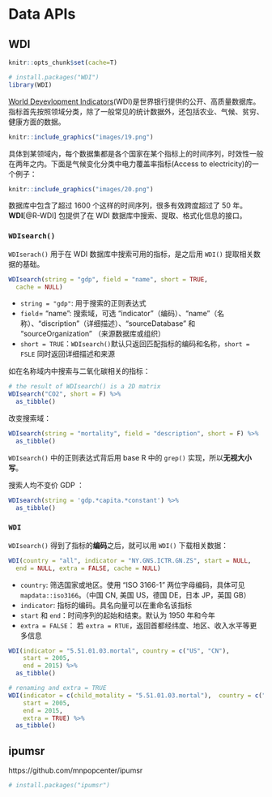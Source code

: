 

# Data APIs

## WDI

```r
knitr::opts_chunk$set(cache=T)
```


```r
# install.packages("WDI")
library(WDI)
```

[World Devevlopment Indicators](http://datatopics.worldbank.org/world-development-indicators/)(WDI)是世界银行提供的公开、高质量数据库。指标首先按照领域分类，除了一般常见的统计数据外，还包括农业、气候、贫穷、健康方面的数据。

```r
knitr::include_graphics("images/19.png")
```

具体到某领域内，每个数据集都是各个国家在某个指标上的时间序列，时效性一般在两年之内。下面是气候变化分类中电力覆盖率指标(Access to electricity)的一个例子： 

```r
knitr::include_graphics("images/20.png")
```


数据库中包含了超过 1600 个这样的时间序列，很多有效跨度超过了 50 年。**WDI**[@R-WDI] 包提供了在 WDI 数据库中搜索、提取、格式化信息的接口。  


### `WDIsearch()`  

`WDIserach()` 用于在 WDI 数据库中搜索可用的指标，是之后用 `WDI()` 提取相关数据的基础。  

```r
WDIsearch(string = "gdp", field = "name", short = TRUE,
  cache = NULL)
```

* `string = "gdp"`: 用于搜索的正则表达式  
* `field`= "name": 搜索域，可选 “indicator”（编码）、“name”（名称）、“discription”（详细描述）、“sourceDatabase” 和 “sourceOrganization” （来源数据库或组织）  
* `short = TRUE`：`WDIsearch()`默认只返回匹配指标的编码和名称，`short = FSLE` 同时返回详细描述和来源


如在名称域内中搜索与二氧化碳相关的指标：  

```r
# the result of WDIsearch() is a 2D matrix
WDIsearch("CO2", short = F) %>% 
  as_tibble() 
```


改变搜索域： 

```r
WDIsearch(string = "mortality", field = "description", short = F) %>%
  as_tibble()
```

`WDIsearch()` 中的正则表达式背后用 base R 中的 `grep()` 实现，所以**无视大小写**。  

搜索人均不变价 GDP ：

```r
WDIsearch(string = 'gdp.*capita.*constant') %>% 
  as_tibble()
```


### `WDI`  

`WDIsearch()` 得到了指标的**编码**之后，就可以用 `WDI()` 下载相关数据：  

```r
WDI(country = "all", indicator = "NY.GNS.ICTR.GN.ZS", start = NULL,
  end = NULL, extra = FALSE, cache = NULL)
```  

* `country`:  筛选国家或地区。使用 “ISO 3166-1” 两位字母编码，具体可见 `mapdata::iso3166`。（中国 CN, 美国 US，德国 DE，日本 JP，英国 GB）
* `indicator`: 指标的编码。具名向量可以在重命名该指标  
* `start` 和 `end`：时间序列的起始和结束。默认为 1950 年和今年  
* `extra = FALSE`： 若 `extra = RTUE`，返回首都经纬度、地区、收入水平等更多信息  



```r
WDI(indicator = "5.51.01.03.mortal", country = c("US", "CN"),
    start = 2005,
    end = 2015) %>% 
  as_tibble() 

# renaming and extra = TRUE
WDI(indicator = c(child_motality = "5.51.01.03.mortal"),  country = c("US", "CN"),
    start = 2005,
    end = 2015,
    extra = TRUE) %>% 
  as_tibble() 
```

## ipumsr  

https://github.com/mnpopcenter/ipumsr  

```r
# install.packages("ipumsr")
```

